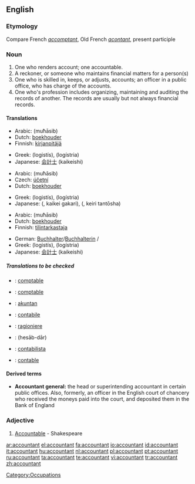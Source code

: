 ==English==

===Etymology===
Compare French ''[[accomptant]]'', Old French ''[[acontant]]'', present participle

===Noun===
{{wikipedia}}
{{en-noun}}

# One who renders account; one accountable.
# A reckoner, or someone who maintains financial matters for a person(s)
# One who is skilled in, keeps, or adjusts, accounts; an officer in a public office, who has charge of the accounts.
# One who's profession includes organizing, maintaining and auditing the records of another.  The records are usually but not always financial records.

====Translations====
{{trans-top|One who renders account; one accountable}}
{{trans-mid}}
{{trans-bottom}}

{{trans-top|A reckoner, or someone who maintains financial matters for a person(s)}}
*Arabic: {{ARchar|[[محاسب]]}} (muħāsib) {{m}}
*Dutch: [[boekhouder]] {{m}}
*Finnish: [[kirjanpitäjä]]
{{trans-mid}}
*Greek: {{t|el|λογιστής|m|s}} (logistís), {{t|el|λογίστρια|f|s}} (logístria)
*Japanese: [[会計士]] (kaikeishi)
{{trans-bottom}}

{{trans-top|One who is skilled in, keeps, or adjusts, accounts}}
*Arabic: {{ARchar|[[محاسب]]}} (muħāsib) {{m}}
*Czech: [[účetní]] {{m}}
*Dutch: [[boekhouder]] {{m}}
{{trans-mid}}
*Greek: {{t|el|λογιστής|m|s}} (logistís), {{t|el|λογίστρια|f|s}} (logístria)
*Japanese: {{JAchar|[[会計係]]}} ({{JAchar|かいけいがかり}}, kaikei gakari), {{JAchar|[[経理担当者]]}} ({{JAchar|[[けいりたんとうしゃ]]}}, keiri tantōsha)
{{trans-bottom}}

{{trans-top|One who's profession includes organizing, maintaining and auditing the records of another}}
*Arabic: {{ARchar|[[محاسب]]}} (muħāsib) {{m}}
*Dutch: [[boekhouder]] {{m}}
*Finnish: [[tilintarkastaja]]
{{trans-mid}}
*German: [[Buchhalter]]/[[Buchhalterin]] {{m}}/{{f}}
*Greek: {{t|el|λογιστής|m|s}} (logistís), {{t|el|λογίστρια|f|s}} (logístria)
*Japanese: [[会計士]] (kaikeishi)
{{trans-bottom}}

=====Translations to be checked=====
{{checktrans}}
{{top}}
*{{ttbc|Catalan}}: [[comptable]]
*{{ttbc|French}}: [[comptable]]
*{{ttbc|Indonesian}}: [[akuntan]]
{{mid}}
*{{ttbc|Interlingua}}: [[contabile]]
*{{ttbc|Italian}}: [[ragioniere]]
*{{ttbc|Persian}}: {{FAchar|[[حسابدار]]}} (hesāb-dār)
*{{ttbc|Portuguese}}: [[contabilista]]
*{{ttbc|Spanish}}: [[contable]]
{{bottom}}

====Derived terms====
*'''Accountant general:''' the head or superintending accountant in certain public offices. Also, formerly, an officer in the English court of chancery who received the moneys paid into the court, and deposited them in the Bank of England

===Adjective===
{{en-adj}}

# {{obsolete}} [[Accountable]] - Shakespeare

[[Category:Occupations]]

[[ar:accountant]]
[[el:accountant]]
[[fa:accountant]]
[[io:accountant]]
[[id:accountant]]
[[it:accountant]]
[[hu:accountant]]
[[nl:accountant]]
[[pl:accountant]]
[[pt:accountant]]
[[ru:accountant]]
[[ta:accountant]]
[[te:accountant]]
[[vi:accountant]]
[[tr:accountant]]
[[zh:accountant]]